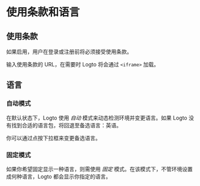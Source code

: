 # 使用条款和语言


<SaveChanges />

## 使用条款

如果启用，用户在登录或注册前将必须接受使用条款。

输入使用条款的 URL，在需要时 Logto 将会通过 `<iframe>` 加载。

## 语言

### 自动模式

在默认状态下，Logto 使用 _自动_ 模式来动态检测环境并变更语言。如果 Logto 没有找到合适的语言包，将回退至备选语言：英语。

你可以通过点按下拉框来变更备选语言。

### 固定模式

如果你希望固定显示一种语言，则需使用 _固定_ 模式。在该模式下，不管环境设置成何种语言，Logto 都会显示你指定的语言。
